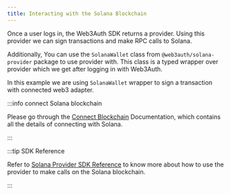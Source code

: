 ```yaml
---
title: Interacting with the Solana Blockchain
---
```


Once a user logs in, the Web3Auth SDK returns a provider. Using this provider we can sign transactions and make RPC calls to Solana.

Additionally, You can use the `SolanaWallet` class from `@web3auth/solana-provider` package to use provider with. This class is a typed wrapper over
provider which we get after logging in with Web3Auth.

In this example we are using `SolanaWallet` wrapper to sign a transaction with connected web3 adapter.

:::info connect Solana blockchain

Please go through the [Connect Blockchain](/connect-blockchain/solana/) Documentation, which contains all the details of connecting with Solana.

:::

:::tip SDK Reference

Refer to [Solana Provider SDK Reference](https://docs.web3auth.io/sdk/helper-sdks/providers/solana) to know more about how to use the provider to make
calls on the Solana blockchain.

:::

